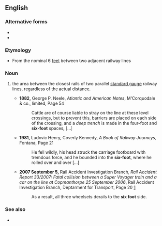 ==English==

===Alternative forms===
* {{l|en|6-foot}}
* {{l|en|six-foot}}

===Etymology===
* From the nominal 6 [[feet]] between two adjacent railway lines

===Noun===
{{en-noun|-}}

# {{lb|en|rail transport|colloquial}} the area between the closest rails of two parallel [[standard gauge]] railway lines, regardless of the actual distance.
#* '''1882,''' George P. Neele, ''Atlantic and American Notes'', M'Corquodale & co., limited, Page 54
#*: Cattle are of course liable to stray on the line at these level crossings, but to prevent this, barriers are placed on each side of the crossing, and a ''deep trench''<!--italicisation in original--> is made in the four-foot and '''six-foot''' spaces, [...]
#* '''1981,''' Ludovic Henry, Coverly Kennedy, ''A Book of Raliway Journeys'', Fontana, Page 21
#*: He fell wildly, his head struck the carriage footboard with tremdous force, and he bounded into the '''six-foot''', where he rolled over and over [...]
#* '''2007 September 5,''' Rail Accident Investigation Branch, ''Rail Accident Report 33/2007: Fatal collision between a Super Voyager train and a car on the line at Copmanthorpe 25 September 2006'', Rail Accident Investigation Branch, Deptarment for Transport, Page 20 [http://www.raib.gov.uk/cms_resources/070905_R332007_Copmanthorpe.pdf]
#*: As a result, all three wheelsets derails to the '''six foot''' side.

===See also===
* {{l|en|four foot}}